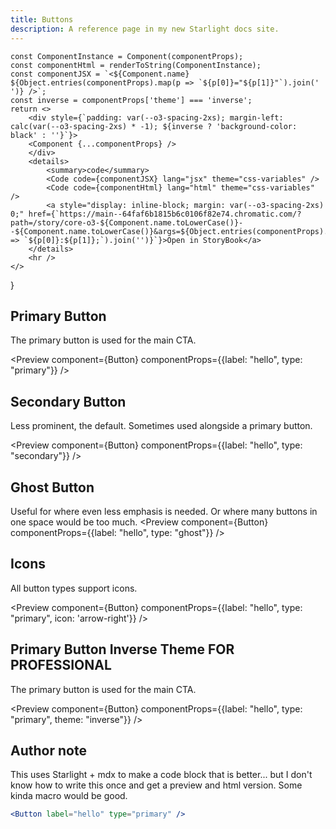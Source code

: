 ```yaml
---
title: Buttons
description: A reference page in my new Starlight docs site.
---
```



    const ComponentInstance = Component(componentProps);
    const componentHtml = renderToString(ComponentInstance);
    const componentJSX = `<${Component.name} ${Object.entries(componentProps).map(p => `${p[0]}="${p[1]}"`).join(' ')} />`;
    const inverse = componentProps['theme'] === 'inverse';
    return <>
        <div style={`padding: var(--o3-spacing-2xs); margin-left: calc(var(--o3-spacing-2xs) * -1); ${inverse ? 'background-color: black' : ''}`}>
        <Component {...componentProps} />
        </div>
        <details>
            <summary>code</summary>
            <Code code={componentJSX} lang="jsx" theme="css-variables" />
            <Code code={componentHtml} lang="html" theme="css-variables" />
            <a style="display: inline-block; margin: var(--o3-spacing-2xs) 0;" href={`https://main--64faf6b1815b6c0106f82e74.chromatic.com/?path=/story/core-o3-${Component.name.toLowerCase()}--${Component.name.toLowerCase()}&args=${Object.entries(componentProps).map(p => `${p[0]}:${p[1]};`).join('')}`}>Open in StoryBook</a>
        </details>
        <hr />
    </>
}

## Primary Button

The primary button is used for the main CTA.

<Preview component={Button} componentProps={{label: "hello", type: "primary"}} />

## Secondary Button

Less prominent, the default. Sometimes used alongside a primary button.

<Preview component={Button} componentProps={{label: "hello", type: "secondary"}} />

## Ghost Button

Useful for where even less emphasis is needed. Or where many buttons in one space would be too much.
<Preview component={Button} componentProps={{label: "hello", type: "ghost"}} />

## Icons

All button types support icons.

<Preview component={Button} componentProps={{label: "hello", type: "primary", icon: 'arrow-right'}} />


## Primary Button Inverse Theme FOR PROFESSIONAL

The primary button is used for the main CTA.

<Preview component={Button} componentProps={{label: "hello", type: "primary", theme: "inverse"}} />


## Author note

This uses Starlight + mdx to make a code block that is better... but I don't know how to write this once and get a preview and html version. Some kinda macro would be good.

```jsx
<Button label="hello" type="primary" />
```


